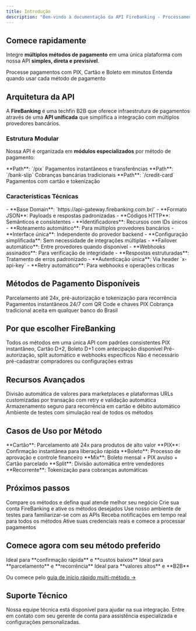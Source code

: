 ```yaml
---
title: Introdução
description: "Bem-vindo à documentação da API FireBanking - Processamento de pagamentos com cartão de crédito no Brasil"
---
```


## Comece rapidamente

Integre **múltiplos métodos de pagamento** em uma única plataforma com nossa API **simples, direta e previsível**.

<CardGroup cols={2}>
  <Card title="Início Rápido" icon="rocket" href="/quickstart">
    Processe pagamentos com PIX, Cartão e Boleto em minutos
  </Card>
  <Card title="Compare Métodos" icon="scale-balanced" href="/concepts/overview">
    Entenda quando usar cada método de pagamento
  </Card>
</CardGroup>

## Arquitetura da API

A **FireBanking** é uma techfin B2B que oferece infraestrutura de pagamentos através de uma **API unificada** que simplifica a integração com múltiplos provedores bancários.

### Estrutura Modular

Nossa API é organizada em **módulos especializados** por método de pagamento:

<CardGroup cols={3}>
  <Card title="PIX" icon="qrcode">
    **Path**: `/pix`
    Pagamentos instantâneos e transferências
  </Card>
  <Card title="Boleto" icon="file-invoice">
    **Path**: `/bank-slip`
    Cobranças bancárias tradicionais
  </Card>
  <Card title="Cartão" icon="credit-card">
    **Path**: `/credit-card`
    Pagamentos com cartão e tokenização
  </Card>
</CardGroup>

### Características Técnicas

<AccordionGroup>
  <Accordion title="Interface Unificada">
    - **Base Domain**: `https://api-gateway.firebanking.com.br/`
    - **Formato JSON**: Payloads e respostas padronizadas
    - **Códigos HTTP**: Semânticos e consistentes
    - **Identificadores**: Recursos com IDs únicos
  </Accordion>

  <Accordion title="Abstração de Complexidade">
    - **Roteamento automático**: Para múltiplos provedores bancários
    - **Interface única**: Independente do provedor backend
    - **Configuração simplificada**: Sem necessidade de integrações múltiplas
    - **Failover automático**: Entre provedores quando disponível
  </Accordion>

  <Accordion title="Segurança e Confiabilidade">
    - **Webhooks assinados**: Para verificação de integridade
    - **Respostas estruturadas**: Tratamento de erros padronizado
    - **Autenticação única**: Via header `x-api-key`
    - **Retry automático**: Para webhooks e operações críticas
  </Accordion>
</AccordionGroup>

## Métodos de Pagamento Disponíveis

<CardGroup cols={3}>
  <Card
    title="💳 Cartão de Crédito"
    icon="credit-card"
    href="/api-reference/credit-card/introduction"
  >
    Parcelamento até 24x, pré-autorização e tokenização para recorrência
  </Card>
  <Card title="📱 PIX" icon="qrcode" href="/api-reference/pix/introduction">
    Pagamentos instantâneos 24/7 com QR Code e chaves PIX
  </Card>
  <Card
    title="📄 Boleto"
    icon="file-invoice"
    href="/api-reference/boleto/introduction"
  >
    Cobrança tradicional aceita em qualquer banco do Brasil
  </Card>
</CardGroup>

## Por que escolher FireBanking

<CardGroup cols={2}>
  <Card title="Plataforma Unificada" icon="layer-group">
    Todos os métodos em uma única API com padrões consistentes
  </Card>
  <Card title="Liquidez Otimizada" icon="calendar">
    PIX instantâneo, Cartão D+2, Boleto D+1 com antecipação disponível
  </Card>
  <Card title="Flexibilidade Total" icon="wrench">
    Pré-autorização, split automático e webhooks específicos
  </Card>
  <Card title="Sem Complexidade" icon="star">
    Não é necessário pré-cadastrar compradores ou configurações extras
  </Card>
</CardGroup>

## Recursos Avançados

<CardGroup cols={2}>
  <Card title="Split Automático" icon="share-nodes">
    Divisão automática de valores para marketplaces e plataformas
  </Card>
  <Card title="Webhooks Inteligentes" icon="webhook">
    URLs customizadas por transação com retry e validação automática
  </Card>
  <Card title="Tokenização Multi-Método" icon="shield-check">
    Armazenamento seguro para recorrência em cartão e débito automático
  </Card>
  <Card title="Sandbox Completo" icon="flask">
    Ambiente de testes com simulação real de todos os métodos
  </Card>
</CardGroup>

## Casos de Uso por Método

<CardGroup cols={3}>
  <Card title="💳 E-commerce Premium" icon="cart-shopping">
    **Cartão**: Parcelamento até 24x para produtos de alto valor
  </Card>
  <Card title="📱 Delivery e Apps" icon="motorcycle">
    **PIX**: Confirmação instantânea para liberação rápida
  </Card>
  <Card title="📊 B2B e Corporativo" icon="building">
    **Boleto**: Processo de aprovação e controle financeiro
  </Card>
  <Card title="🎓 Educação e Cursos" icon="graduation-cap">
    **Mix**: Boleto mensal + PIX avulso + Cartão parcelado
  </Card>
  <Card title="🏪 Marketplaces" icon="store">
    **Split**: Divisão automática entre vendedores
  </Card>
  <Card title="💊 Assinaturas SaaS" icon="arrow-rotate-right">
    **Recorrente**: Tokenização para cobranças automáticas
  </Card>
</CardGroup>

## Próximos passos

<Steps>
  <Step title="Escolha seu método principal">
    Compare os métodos e defina qual atende melhor seu negócio
  </Step>
  <Step title="Configure sua conta">
    Crie sua conta FireBanking e ative os métodos desejados
  </Step>
  <Step title="Teste no sandbox">
    Use nosso ambiente de testes para familiarizar-se com as APIs
  </Step>
  <Step title="Configure webhooks">
    Receba notificações em tempo real para todos os métodos
  </Step>
  <Step title="Vá para produção">
    Ative suas credenciais reais e comece a processar pagamentos
  </Step>
</Steps>

## Comece agora com seu método preferido

<CardGroup cols={3}>
  <Card title="🚀 PIX Primeiro" href="/api-reference/pix/introduction">
    Ideal para **confirmação rápida** e **custos baixos**
  </Card>
  <Card
    title="💳 Cartão Primeiro"
    href="/api-reference/credit-card/introduction"
  >
    Ideal para **parcelamento** e **recorrência**
  </Card>
  <Card title="📄 Boleto Primeiro" href="/api-reference/boleto/introduction">
    Ideal para **valores altos** e **B2B**
  </Card>
</CardGroup>

Ou comece pelo [guia de início rápido multi-método →](/quickstart)

## Suporte Técnico

<Card title="Contato com Gerente de Conta" icon="headset">
  Nossa equipe técnica está disponível para ajudar na sua integração. Entre em contato com seu gerente de conta para assistência especializada e configurações personalizadas.
</Card>
